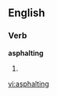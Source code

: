 ==English==

===Verb===
'''asphalting'''

# {{present participle of|[[asphalt]]}}

[[vi:asphalting]]